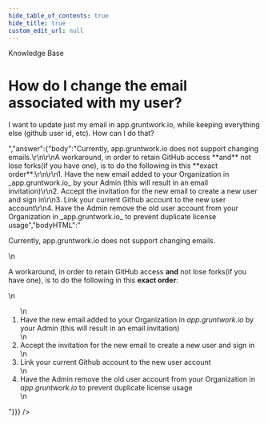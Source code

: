```yaml
---
hide_table_of_contents: true
hide_title: true
custom_edit_url: null
---
```



<head>
  <link rel="canonical" href="https://github.com/tnn-tnn-tnn-tnn-tnn-gruntwork-io/knowledge-base/discussions/231" />
</head>

<CenterLayout>
<span className="searchCategory">Knowledge Base</span>
<h1>How do I change the email associated with my user?</h1>
<GitHub discussion={{"id":"D_kwDOF8slf84AO5zK","number":231,"author":{"login":"yorinasub17"},"title":"How do I change the email associated with my user?","body":"I want to update just my email in app.gruntwork.io, while keeping everything else (github user id, etc). How can I do that?","bodyHTML":"<p dir=\"auto\">I want to update just my email in app.gruntwork.io, while keeping everything else (github user id, etc). How can I do that?</p>","answer":{"body":"Currently, app.gruntwork.io does not support changing emails.\r\n\r\nA workaround, in order to retain GitHub access **and** not lose forks(if you have one), is to do the following in this **exact order**:\r\n\r\n1. Have the new email added to your Organization in _app.gruntwork.io_ by your Admin (this will result in an email invitation)\r\n2. Accept the invitation for the new email to create a new user and sign in\r\n3. Link your current Github account to the new user account\r\n4. Have the Admin remove the old user account from your Organization in _app.gruntwork.io_ to prevent duplicate license usage","bodyHTML":"<p dir=\"auto\">Currently, app.gruntwork.io does not support changing emails.</p>\n<p dir=\"auto\">A workaround, in order to retain GitHub access <strong>and</strong> not lose forks(if you have one), is to do the following in this <strong>exact order</strong>:</p>\n<ol dir=\"auto\">\n<li>Have the new email added to your Organization in <em>app.gruntwork.io</em> by your Admin (this will result in an email invitation)</li>\n<li>Accept the invitation for the new email to create a new user and sign in</li>\n<li>Link your current Github account to the new user account</li>\n<li>Have the Admin remove the old user account from your Organization in <em>app.gruntwork.io</em> to prevent duplicate license usage</li>\n</ol>"}}} />

</CenterLayout>
  

<!-- ##DOCS-SOURCER-START
{
  "sourcePlugin": "github-discussions",
  "hash": "09f6a432a1b41cff7c12815672d7120c"
}
##DOCS-SOURCER-END -->

